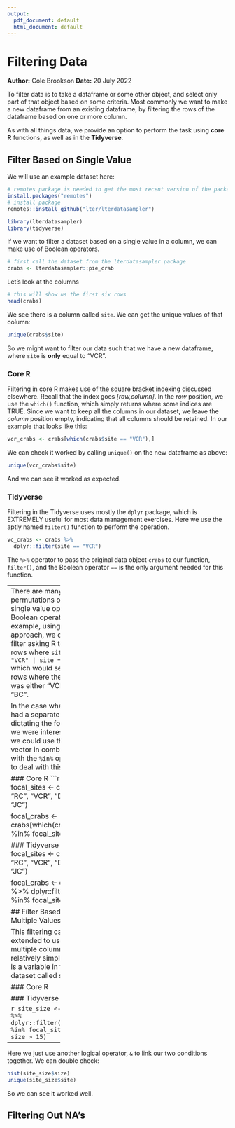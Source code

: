 ```yaml
---
output:
  pdf_document: default
  html_document: default
---
```

# Filtering Data 
**Author:** Cole Brookson
**Date:** 20 July 2022

To filter data is to take a dataframe or some other object, and select only part of that object based on some criteria. Most commonly we want to make a new dataframe from an existing dataframe, by filtering the rows of the dataframe based on one or more column. 

As with all things data, we provide an option to perform the task using **core R** functions, as well as in the **Tidyverse**. 

## Filter Based on Single Value

We will use an example dataset here: 

```r
# remotes package is needed to get the most recent version of the package
install.packages("remotes")
# install package
remotes::install_github("lter/lterdatasampler")

library(lterdatasampler)
library(tidyverse)
```

If we want to filter a dataset based on a single value in a column, we can make use of Boolean operators.

```r
# first call the dataset from the lterdatasampler package
crabs <- lterdatasampler::pie_crab
```

Let's look at the columns
```r
# this will show us the first six rows
head(crabs)
```

We see there is a column called `site`. We can get the unique values of that column:
```r
unique(crabs$site)
```
So we might want to filter our data such that we have a new dataframe, where `site` is **only** equal to "VCR". 

### Core R

Filtering in core R makes use of the square bracket indexing discussed elsewhere. Recall that the index goes *[row,column]*. In the *row* position, we use the `which()` function, which simply returns where some indices are TRUE. Since we want to keep all the columns in our dataset, we leave the *column* position empty, indicating that all columns should be retained. In our example that looks like this: 
```r
vcr_crabs <- crabs[which(crabs$site == "VCR"),]
```
We can check it worked by calling `unique()` on the new dataframe as above:
```r
unique(vcr_crabs$site)
```
And we can see it worked as expected. 

### Tidyverse

Filtering in the Tidyverse uses mostly the `dplyr` package, which is EXTREMELY useful for most data management exercises. Here we use the aptly named `filter()` function to perform the operation. 
```r
vc_crabs <- crabs %>% 
  dplyr::filter(site == "VCR")
```
The `%>%` operator to pass the original data object `crabs` to our function, `filter()`, and the Boolean operator `==` is the only argument needed for this function. 

----------------
There are many permutations of this single value option with Boolean operators. For example, using either approach, we could filter asking R to select rows where `site == "VCR" | site == "BC"` which would select rows where the site was either "VCR" or "BC". 

In the case where we had a separate vector dictating the focal sites we were interested in, we could use that vector in combination with the `%in%` operator to deal with this: 

### Core R
```r
focal_sites <- c("ZI", "RC", "VCR", "DB", "JC")

focal_crabs <- crabs[which(crabs$site %in% focal_sites),]
```

### Tidyverse
```r
focal_sites <- c("ZI", "RC", "VCR", "DB", "JC")

focal_crabs <- crabs %>% 
  dplyr::filter(site %in% focal_sites)
```

## Filter Based on Multiple Values

This filtering can be extended to use multiple columns relatively simply. There is a variable in this dataset called size. 
```r
hist(crabs$size)
```
We may want to filter crabs only in our focal sites, but also those above some size (e.g. 15).

### Core R
```r
site_size <- crabs[which(crabs$site %in% focal_sites & 
                           crabs$size > 15), ]
```

### Tidyverse

```r
site_size <- crabs %>% 
  dplyr::filter(site %in% focal_sites & size > 15)
```

-------
Here we just use another logical operator, `&` to link our two conditions together. We can double check:
```r
hist(site_size$size)
unique(site_size$site)
```
So we can see it worked well. 

## Filtering Out NA's 
```r

```



